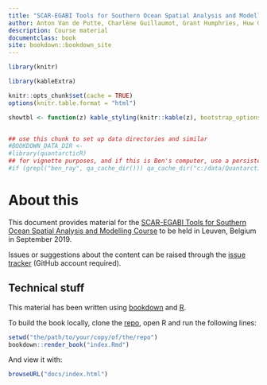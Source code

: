 ---
title: "SCAR-EGABI Tools for Southern Ocean Spatial Analysis and Modelling"
author: Anton Van de Putte, Charlène Guillaumot, Grant Humphries, Huw Griffith, Ben Raymond, Ryan Reisinger
description: Course material
documentclass: book
site: bookdown::bookdown_site
---

```{r setup, echo = FALSE, cache = FALSE}
library(knitr)
library(kableExtra)

knitr::opts_chunk$set(cache = TRUE)
options(knitr.table.format = "html")

showtbl <- function(z) kable_styling(knitr::kable(z), bootstrap_options = c("striped", "hover", "condensed"))


## use this chunk to set up data directories and similar
#BOOKDOWN_DATA_DIR <- 
#library(quantarcticR)
## for vignette purposes, and if this is Ben's computer, use a persistent cache_dir
#if (grepl("ben_ray", qa_cache_dir())) qa_cache_dir("c:/data/Quantarctica3")
```

# About this

This document provides material for the [SCAR-EGABI Tools for Southern Ocean Spatial Analysis and Modelling Course](https://github.com/SCAR/EGABIcourse19/) to be held in Leuven, Belgium in September 2019.

Issues or suggestions about the content can be raised through the [issue tracker](https://github.com/SCAR/EGABIcourse19/issues) (GitHub account required).

## Technical stuff {-}

This material has been written using [bookdown](https://github.com/rstudio/bookdown) and [R](https://cran.r-project.org/).

To build the book locally, clone the [repo](https://github.com/SCAR/EGABIcourse19), open R and run the following lines:

```{r eval = FALSE}
setwd("the/path/to/your/copy/of/the/repo")
bookdown::render_book("index.Rmd")
```

And view it with:
```{r eval = FALSE}
browseURL("docs/index.html")
```


